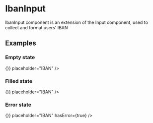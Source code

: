 

<Meta title="JSX/IbanInput" component={IbanInput} />

# IbanInput

IbanInput component is an extension of the Input component, used to collect and format users' IBAN

## Examples

### Empty state

<Preview>
  <IbanInput value="" onChange={() => {}} placeholder="IBAN" />
</Preview>

### Filled state

<Preview>
  <IbanInput
    value="de1234123412341234"
    onChange={() => {}}
    placeholder="IBAN"
  />
</Preview>

### Error state

<Preview>
  <IbanInput
    value="de1234123412341234"
    onChange={() => {}}
    placeholder="IBAN"
    hasError={true}
  />
</Preview>

